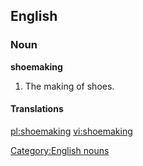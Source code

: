 ==English==

===Noun===
{{wikipedia}}
'''shoemaking'''

# The making of shoes.

====Translations====
{{trans-top|shoemaking}}
{{trans-mid}}
{{trans-bottom}}

[[Category:English nouns]]

[[pl:shoemaking]]
[[vi:shoemaking]]